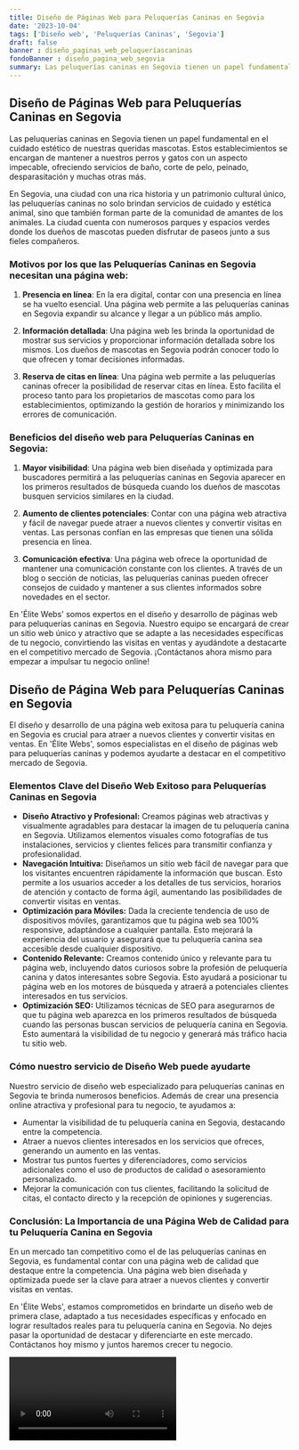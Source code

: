 ```yaml
---
title: Diseño de Páginas Web para Peluquerías Caninas en Segovia
date: '2023-10-04'
tags: ['Diseño web', 'Peluquerías Caninas', 'Segovia']
draft: false
banner : diseño_paginas_web_peluqueríascaninas
fondoBanner : diseño_pagina_web_segovia
summary: Las peluquerías caninas en Segovia tienen un papel fundamental en el cuidado estético de nuestras queridas mascotas. Estos establecimientos se encargan de mantener a nuestros perros y gatos con un aspecto impecable, ofreciendo servicios de baño, corte de pelo, peinado, desparasitación y muchas otras más.
---
```


## Diseño de Páginas Web para Peluquerías Caninas en Segovia

Las peluquerías caninas en Segovia tienen un papel fundamental en el cuidado estético de nuestras queridas mascotas. Estos establecimientos se encargan de mantener a nuestros perros y gatos con un aspecto impecable, ofreciendo servicios de baño, corte de pelo, peinado, desparasitación y muchas otras más.

En Segovia, una ciudad con una rica historia y un patrimonio cultural único, las peluquerías caninas no solo brindan servicios de cuidado y estética animal, sino que también forman parte de la comunidad de amantes de los animales. La ciudad cuenta con numerosos parques y espacios verdes donde los dueños de mascotas pueden disfrutar de paseos junto a sus fieles compañeros.

### Motivos por los que las Peluquerías Caninas en Segovia necesitan una página web:

1. **Presencia en línea**: En la era digital, contar con una presencia en línea se ha vuelto esencial. Una página web permite a las peluquerías caninas en Segovia expandir su alcance y llegar a un público más amplio.

2. **Información detallada**: Una página web les brinda la oportunidad de mostrar sus servicios y proporcionar información detallada sobre los mismos. Los dueños de mascotas en Segovia podrán conocer todo lo que ofrecen y tomar decisiones informadas.

3. **Reserva de citas en línea**: Una página web permite a las peluquerías caninas ofrecer la posibilidad de reservar citas en línea. Esto facilita el proceso tanto para los propietarios de mascotas como para los establecimientos, optimizando la gestión de horarios y minimizando los errores de comunicación.

### Beneficios del diseño web para Peluquerías Caninas en Segovia:

1. **Mayor visibilidad**: Una página web bien diseñada y optimizada para buscadores permitirá a las peluquerías caninas en Segovia aparecer en los primeros resultados de búsqueda cuando los dueños de mascotas busquen servicios similares en la ciudad.

2. **Aumento de clientes potenciales**: Contar con una página web atractiva y fácil de navegar puede atraer a nuevos clientes y convertir visitas en ventas. Las personas confían en las empresas que tienen una sólida presencia en línea.

3. **Comunicación efectiva**: Una página web ofrece la oportunidad de mantener una comunicación constante con los clientes. A través de un blog o sección de noticias, las peluquerías caninas pueden ofrecer consejos de cuidado y mantener a sus clientes informados sobre novedades en el sector.

En 'Élite Webs' somos expertos en el diseño y desarrollo de páginas web para peluquerías caninas en Segovia. Nuestro equipo se encargará de crear un sitio web único y atractivo que se adapte a las necesidades específicas de tu negocio, convirtiendo las visitas en ventas y ayudándote a destacarte en el competitivo mercado de Segovia. ¡Contáctanos ahora mismo para empezar a impulsar tu negocio online!

<GifSeo />

<Cta />

## Diseño de Página Web para Peluquerías Caninas en Segovia

El diseño y desarrollo de una página web exitosa para tu peluquería canina en Segovia es crucial para atraer a nuevos clientes y convertir visitas en ventas. En 'Élite Webs', somos especialistas en el diseño de páginas web para peluquerías caninas y podemos ayudarte a destacar en el competitivo mercado de Segovia.

### Elementos Clave del Diseño Web Exitoso para Peluquerías Caninas en Segovia
- **Diseño Atractivo y Profesional:** Creamos páginas web atractivas y visualmente agradables para destacar la imagen de tu peluquería canina en Segovia. Utilizamos elementos visuales como fotografías de tus instalaciones, servicios y clientes felices para transmitir confianza y profesionalidad.
- **Navegación Intuitiva:** Diseñamos un sitio web fácil de navegar para que los visitantes encuentren rápidamente la información que buscan. Esto permite a los usuarios acceder a los detalles de tus servicios, horarios de atención y contacto de forma ágil, aumentando las posibilidades de convertir visitas en ventas.
- **Optimización para Móviles:** Dada la creciente tendencia de uso de dispositivos móviles, garantizamos que tu página web sea 100% responsive, adaptándose a cualquier pantalla. Esto mejorará la experiencia del usuario y asegurará que tu peluquería canina sea accesible desde cualquier dispositivo.
- **Contenido Relevante:** Creamos contenido único y relevante para tu página web, incluyendo datos curiosos sobre la profesión de peluquería canina y datos interesantes sobre Segovia. Esto ayudará a posicionar tu página web en los motores de búsqueda y atraerá a potenciales clientes interesados en tus servicios.
- **Optimización SEO:** Utilizamos técnicas de SEO para asegurarnos de que tu página web aparezca en los primeros resultados de búsqueda cuando las personas buscan servicios de peluquería canina en Segovia. Esto aumentará la visibilidad de tu negocio y generará más tráfico hacia tu sitio web.

### Cómo nuestro servicio de Diseño Web puede ayudarte
Nuestro servicio de diseño web especializado para peluquerías caninas en Segovia te brinda numerosos beneficios. Además de crear una presencia online atractiva y profesional para tu negocio, te ayudamos a:
- Aumentar la visibilidad de tu peluquería canina en Segovia, destacando entre la competencia.
- Atraer a nuevos clientes interesados en los servicios que ofreces, generando un aumento en las ventas.
- Mostrar tus puntos fuertes y diferenciadores, como servicios adicionales como el uso de productos de calidad o asesoramiento personalizado.
- Mejorar la comunicación con tus clientes, facilitando la solicitud de citas, el contacto directo y la recepción de opiniones y sugerencias.

### Conclusión: La Importancia de una Página Web de Calidad para tu Peluquería Canina en Segovia
En un mercado tan competitivo como el de las peluquerías caninas en Segovia, es fundamental contar con una página web de calidad que destaque entre la competencia. Una página web bien diseñada y optimizada puede ser la clave para atraer a nuevos clientes y convertir visitas en ventas.

En 'Élite Webs', estamos comprometidos en brindarte un diseño web de primera clase, adaptado a tus necesidades específicas y enfocado en lograr resultados reales para tu peluquería canina en Segovia. No dejes pasar la oportunidad de destacar y diferenciarte en este mercado. Contáctanos hoy mismo y juntos haremos crecer tu negocio.

<Video />

<CtaBot job='Peluquerías Caninas' city='Segovia'/>

<Gmaps query='Segovia+españa+maps' />